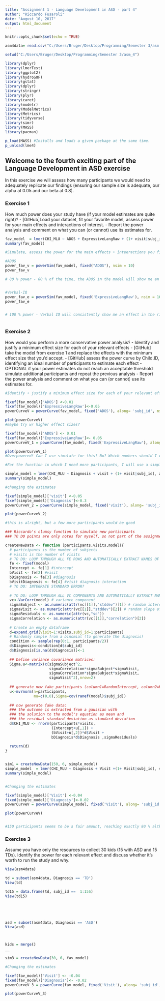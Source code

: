 ```yaml
---
title: "Assignment 1 - Language Development in ASD - part 4"
author: "Riccardo Fusaroli"
date: "August 10, 2017"
output: html_document
---
```


```r
knitr::opts_chunk$set(echo = TRUE)

asm4data= read.csv("C:/Users/Bruger/Desktop/Programming/Semester 3/asm. 1/Assignment-1---Anja/CSVASM1.csv")

setwd("C:/Users/Bruger/Desktop/Programming/Semester 3/asm_4")

library(dplyr)
library(lmerTest)
library(ggplot2)
library(hydroGOF)
library(gstat)
library(dplyr)
library(stringr)
library(plyr)
library(caret)
library(modelr)
library(ModelMetrics)
library(Metrics)
library(tidyverse)
library(simr)
library(MASS)
library(pacman)

p_load(MASS) #Installs and loads a given package at the same time.
p_unload(lme4)

```

## Welcome to the fourth exciting part of the Language Development in ASD exercise

In this exercise we will assess how many participants we would need to adequately replicate our findings (ensuring our sample size is adequate, our alpha at 0.05 and our beta at 0.8).

### Exercise 1

How much power does your study have (if your model estimates are quite right)?
- [GitHub]Load your dataset, fit your favorite model, assess power for your main effects and interactions of interest.
- Report the power analysis and comment on what you can (or cannot) use its estimates for.


```r

fav_model  = lmer(CHI_MLU ~ ADOS + ExpressiveLangRaw + (1+ visit|subj_id), asm4data, REML = F)
summary(fav_model)

#Simulate, assess the power for the main effects + inteeractions you find interesting

#ADOS
power_fav_v = powerSim(fav_model, fixed("ADOS"), nsim = 10)
power_fav_v

# 80 % power - 80 % of the time, the ADOS in the model will show me an effect in the right direction that is also statistically significant. According to conventions it 80 % is ideal. 


#Verbal-IQ
power_fav_e = powerSim(fav_model, fixed('ExpressiveLangRaw'), nsim = 10)
power_fav_e


# 100 % power - Verbal IQ will consistently show me an effect in the right direction, which is also statistically significant. Everytime you run this analysis you will get the "right" result, but 100 % is a bit too much, some would call it "overpowered".



```


### Exercise 2

How would you perform a more conservative power analysis?
- Identify and justify a minimum effect size for each of your relevant effects
- [GitHub] take the model from exercise 1 and replace the effects with the minimum effect size that you'd accept.
- [GitHub] assess the power curve by Child.ID, identifying an ideal number of participants to estimate each effect
- OPTIONAL if your power estimates do not reach an acceptable threshold simulate additional participants and repeat the previous analysis
- Report the power analysis and comment on what you can (or cannot) use its estimates for.

```r


#Identify + justify a minimum effect size for each of your relevant effects. Desto mindre effect size, desto flere participants skal du bruge.

fixef(fav_model)['ADOS'] <-0.01
fixef(fav_model)['ExpressiveLangRaw']<-0.05
powerCurveV = powerCurve(fav_model, fixed('ADOS'), along= 'subj_id', nsim = 10)

plot(powerCurveV)
#maybe try w/ higher effect sizes?

fixef(fav_model)['ADOS'] <- 0.01
fixef(fav_model)['ExpressiveLangRaw']<- 0.05
powerCurveV_1 = powerCurve(fav_model, fixed('ExpressiveLangRaw'), along= 'subj_id', nsim = 10)

plot(powerCurveV_1)
#Overpowered! Can I use simulate for this? No? Which numbers should I change?

#For the function in which I need more participants, I will use a simpler model

simple_model = lmer(CHI_MLU ~ Diagnosis + visit + (1+ visit|subj_id), asm4data, REML = F)
summary(simple_model)

#changing the estimates

fixef(simple_model)['visit'] <-0.05
fixef(simple_model)['Diagnosis']<-0.3
powerCurveV_2 = powerCurve(simple_model, fixed('visit'), along= 'subj_id', nsim = 10)

plot(powerCurveV_2)

#this is alright, but a few more participants would be good

### Riccardo's clumsy function to simulate new participants
### TO DO points are only notes for myself, so not part of the assignment

createNewData <- function (participants,visits,model){
  # participants is the number of subjects
  # visits is the number of visits
  # TO DO: LOOP THROUGH ALL FE ROWS AND AUTOMATICALLY EXTRACT NAMES OF FIXED EFFECTS AND ESTIMATES
  fe <- fixef(model)
  Intercept <- fe[1] #intercept
  bVisit <- fe[2] #visit
  bDiagnosis <- fe[3] #diagnosis
  bVisitDiagnosis <- fe[4] #visit diagnosis interaction
  # TO DO: INTEGRATE STANDARD ERROR?
  
  # TO DO: LOOP THROUGH ALL VC COMPONENTS AND AUTOMATICALLY EXTRACT NAMES OF EFFECTS AND ESTIMATES
  vc<-VarCorr(model) # variance component
  sigmaSubject <- as.numeric(attr(vc[[1]],"stddev")[1]) # random intercept by subject
  sigmaVisit <- as.numeric(attr(vc[[1]],"stddev")[2]) # random slope of visit over subject
  sigmaResiduals <- as.numeric(attr(vc,"sc"))
  sigmaCorrelation <- as.numeric(attr(vc[[1]],"correlation")[2])
  
  # Create an empty dataframe
  d=expand.grid(Visit=1:visits,subj_id=1:participants)
  # Randomly sample from a binomial (to generate the diagnosis)
  condition <- sample(rep(0:1, participants/2))
  d$Diagnosis<-condition[d$subj_id]
  d$Diagnosis[is.na(d$Diagnosis)]<-1
  
  ## Define variance covariance matrices:
  Sigma.u<-matrix(c(sigmaSubject^2,
                    sigmaCorrelation*sigmaSubject*sigmaVisit,
                    sigmaCorrelation*sigmaSubject*sigmaVisit,
                    sigmaVisit^2),nrow=2)
  
  ## generate new fake participants (column1=RandomIntercept, column2=RandomSlope)
  u<-mvrnorm(n=participants,
             mu=c(0,0),Sigma=cov(ranef(model)$subj_id))
  
  ## now generate fake data:
  ### the outcome is extracted from a gaussian with
  ### the solution to the model's equation as mean and
  ### the residual standard deviation as standard deviation 
  d$CHI_MLU <- rnorm(participants*visits,
                     (Intercept+u[,1]) +
                     (bVisit+u[,2])*d$Visit + 
                     bDiagnosis*d$Diagnosis ,sigmaResiduals)  
  
  return(d)
}


sim1 = createNewData(150, 6, simple_model)
simple_model  = lmer(CHI_MLU ~ Diagnosis + Visit +(1+ Visit|subj_id), sim1, REML = F)
summary(simple_model)


#Changing the estimates

fixef(simple_model)['Visit'] <-0.04
fixed(simple_model)['Diagnosis']<-0.02
powerCurveV = powerCurve(simple_model, fixed('Visit'), along= 'subj_id', nsim = 10)

plot(powerCurveV)


#150 participants seems to be a fair amount, reaching exactly 80 % although with sligthly large errorbars.

```


### Exercise 3

Assume you have only the resources to collect 30 kids (15 with ASD and 15 TDs). Identify the power for each relevant effect and discuss whether it's worth to run the study and why.

```r
View(asm4data)

td = subset(asm4data, Diagnosis == 'TD')
View(td)

td15 = data.frame(td, subj_id ==  1:156)
View(td15)


  


asd = subset(asm4data, Diagnosis == 'ASD')
View(asd)



kids = merge()
__

sim3 = createNewData(30, 6, fav_model)

#Changing the estimates

fixef(fav_model)['Visit'] <- -0.04
fixed(fav_model)['Diagnosis']<- -0.02 
powerCurveV_3 = powerCurve(fav_model, fixed('Visit'), along= 'subj_id', nsim = 10)

plot(powerCurveV_3)






``` 




